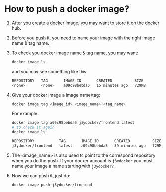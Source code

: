 # How to push a docker image?

1. After you create a docker image, you may want to store it on the docker hub.
2. Before you push it, you need to name your image with the right image name & tag name.
3. To check you docker image name & tag name, you may want:

   ```bash
   docker image ls
   ```

   and you may see something like this:

   ```bash
   REPOSITORY   TAG       IMAGE ID       CREATED          SIZE
   <none>       <none>    a09c98bebda5   15 minutes ago   729MB
   ```

4. Give your docker image a image name/tag:

   ```bash
   docker image tag <image_id> <image_name>:<tag_name>
   ```

   For example:

   ```bash
   docker image tag a09c98bebda5 j3ydocker/frontend:latest
   # to check it again
   docker image ls

   REPOSITORY           TAG       IMAGE ID       CREATED          SIZE
   j3ydocker/frontend   latest    a09c98bebda5   39 minutes ago   729MB
   ```

5. The <image_name> is also used to point to the correspond repository when you do the push. If your docker account is `j3ydocker` you must name your image a name starting with `j3ydocker/.`
6. Now we can push it, just do:

   ```bash
   docker image push j3ydocker/frontend
   ```
